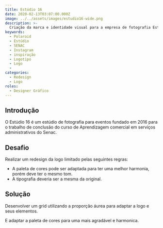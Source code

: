 ```yaml
---
title: Estúdio 16
date: 2020-02-13T03:07:00.000Z
image: ../../assets/images/estudio16-wide.png
description: >-
  Criação da marca e identidade visual para a empresa de fotografia Estúdio 16.
keywords:
  - Polaroid
  - Estúdio
  - SENAC
  - Instagram
  - inspiração
  - Logotipo
  - Logo
  -
categories:
  - Redesign
  - Logo
roles:
  - Designer Gráfico
---
```



## Introdução

O Estúdio 16 é um estúdio de fotografia para eventos fundado em 2016 para o
trabalho de conclusão do curso de Aprendizagem comercial em serviços
administrativos do Senac.

## Desafio

Realizar um redesign da logo limitado pelas seguintes regras:

- A paleta de cores pode ser adaptada para ter uma melhor harmonia, porém deve
ter o mesmo tom.
- A tipografia deveria ser a mesma da original.

## Solução

Desenvolver um grid utilizando a proporção áurea para adaptar a logo e seus
elementos.

<Picture src={estudioGrid} alt="Resultados da auditoria inicial do site."/>

E adaptar a paleta de cores para uma mais agradável e harmonica.

<Picture src={estudioPaleta} alt="Paleta de cores da nova marca"/>

<Picture src={estudioComp} alt="Comparação da entre a versão de 2016 e a de
2020"/>

<Picture src={estudioMono} alt="Versões monocromáticas da logo"/>
